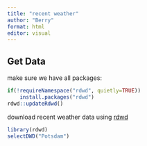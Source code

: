 ```yaml
---
title: "recent weather"
author: "Berry"
format: html
editor: visual
---
```


## Get Data

make sure we have all packages:
```r
if(!requireNamespace("rdwd", quietly=TRUE))
	install.packages("rdwd")
rdwd::updateRdwd()
```

download recent weather data using [rdwd](https://bookdown.org/brry/rdwd/)
```r
library(rdwd)
selectDWD("Potsdam")
```



